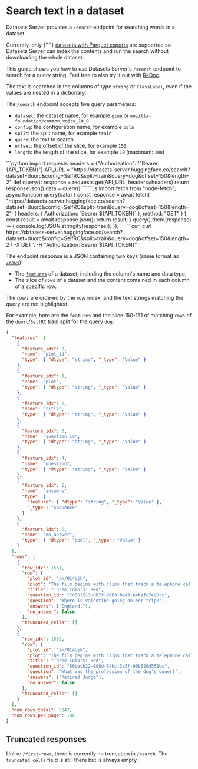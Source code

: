 # Search text in a dataset

Datasets Server provides a `/search` endpoint for searching words in a dataset.

<Tip warning={true}>
  Currently, only {" "}
  <a href="./parquet">datasets with Parquet exports</a>
  are supported so Datasets Server can index the contents and run the search without downloading the
  whole dataset.
</Tip>

This guide shows you how to use Datasets Server's `/search` endpoint to search for a query string.
Feel free to also try it out with [ReDoc](https://redocly.github.io/redoc/?url=https://datasets-server.huggingface.co/openapi.json#operation/searchRows).

The text is searched in the columns of type `string` or `ClassLabel`, even if the values are nested in a dictionary.

The `/search` endpoint accepts five query parameters:

- `dataset`: the dataset name, for example `glue` or `mozilla-foundation/common_voice_10_0`
- `config`: the configuration name, for example `cola`
- `split`: the split name, for example `train`
- `query`: the text to search
- `offset`: the offset of the slice, for example `150`
- `length`: the length of the slice, for example `10` (maximum: `100`)

<inferencesnippet>
<python>
```python
import requests
headers = {"Authorization": f"Bearer {API_TOKEN}"}
API_URL = "https://datasets-server.huggingface.co/search?dataset=duorc&config=SelfRC&split=train&query=dog&offset=150&length=2"
def query():
    response = requests.get(API_URL, headers=headers)
    return response.json()
data = query()
```
</python>
<js>
```js
import fetch from "node-fetch";
async function query(data) {
    const response = await fetch(
        "https://datasets-server.huggingface.co/search?dataset=duorc&config=SelfRC&split=train&query=dog&offset=150&length=2",
        {
            headers: { Authorization: `Bearer ${API_TOKEN}` },
            method: "GET"
        }
    );
    const result = await response.json();
    return result;
}
query().then((response) => {
    console.log(JSON.stringify(response));
});
```
</js>
<curl>
```curl
curl https://datasets-server.huggingface.co/search?dataset=duorc&config=SelfRC&split=train&query=dog&offset=150&length=2 \
        -X GET \
        -H "Authorization: Bearer ${API_TOKEN}"
```
</curl>
</inferencesnippet>

The endpoint response is a JSON containing two keys (same format as [`/rows`](./rows)):

- The [`features`](https://huggingface.co/docs/datasets/about_dataset_features) of a dataset, including the column's name and data type.
- The slice of `rows` of a dataset and the content contained in each column of a specific row.

The rows are ordered by the row index, and the text strings matching the query are not highlighted.

For example, here are the `features` and the slice 150-151 of matching `rows` of the `duorc`/`SelfRC` train split for the query `dog`:

```json
{
  "features": [
    {
      "feature_idx": 0,
      "name": "plot_id",
      "type": { "dtype": "string", "_type": "Value" }
    },
    {
      "feature_idx": 1,
      "name": "plot",
      "type": { "dtype": "string", "_type": "Value" }
    },
    {
      "feature_idx": 2,
      "name": "title",
      "type": { "dtype": "string", "_type": "Value" }
    },
    {
      "feature_idx": 3,
      "name": "question_id",
      "type": { "dtype": "string", "_type": "Value" }
    },
    {
      "feature_idx": 4,
      "name": "question",
      "type": { "dtype": "string", "_type": "Value" }
    },
    {
      "feature_idx": 5,
      "name": "answers",
      "type": {
        "feature": { "dtype": "string", "_type": "Value" },
        "_type": "Sequence"
      }
    },
    {
      "feature_idx": 6,
      "name": "no_answer",
      "type": { "dtype": "bool", "_type": "Value" }
    }
  ],
  "rows": [
    {
      "row_idx": 1561,
      "row": {
        "plot_id": "/m/014bjk",
        "plot": "The film begins with clips that track a telephone call between London and Geneva, where a university student and part-time model, Valentine Dussault (IrÃ¨ne Jacob), is talking to her emotionally infantile and possessive boyfriend. During her work as a model she poses for a chewing-gum campaign and during the photo shoot the photographer asks her to look very sad. While walking back home, Auguste, a neighbour of Valentine's, drops a set of books, notices that a particular chapter of the Criminal Code opened at random, and concentrates on that passage. As she drives back to her apartment, Valentine is distracted while adjusting the radio and accidentally hits a dog. She tracks down the owner, a reclusive retired judge, Joseph Kern (Jean-Louis Trintignant). He seems unconcerned by the accident or the injuries sustained by Rita, his dog. Valentine takes Rita to a veterinarian, where she learns that Rita is pregnant. Valentine takes the dog home. Later, money is delivered to her apartment from an unnamed sender.\nWhilst Valentine is walking Rita the next day the dog runs away and Valentine eventually finds her back at Kern's house. She asks and he confirms that the money sent to her came from him, for the vet bill. He then tells Valentine she can have the dog. A short time later Valentine finds Kern eavesdropping on his neighbours' private telephone conversations. The judge challenges Valentine to go tell the neighbours and initially she goes to do so. She visits the neighbours' house, which appears, on the surface, to contain a contented nuclear family, causing her to change her mind about exposing their secrets. She returns to Kern's house and Kern tells her that it would make no difference if she denounced him for his spying because the people's lives he listens to would eventually turn into hell anyway. She leaves saying that she feels nothing but pity for him.\nWhilst visiting Kern, Valentine hears a phone conversation between her (unbeknownst to her) neighbour, Auguste, and his girlfriend, Karin (Frederique Feder). They discuss if they should go bowling. Valentine covers her ears but from the very little she hears she concludes that they love each other. Kern disagrees. That evening Valentine is alone at home and hopes that her boyfriend will call, but it is the photographer who calls, saying that her billboard was set up that evening and asks her to join them bowling to celebrate. Later, Auguste takes his exam and passes it and becomes a judge. Karin asks if he was asked any questions regarding the article that was open when he dropped his books. Auguste says yes. Karin gives him a fancy fountain pen as a gift and he wonders what the first judgment he signs with it will be. That evening, Kern writes a series of letters to his neighbours and the court confessing his activities, and the community files a class action. Later, at the law courts, he sees Karin make the acquaintance of and begin to flirt with another man. Earlier, Auguste had missed a call from Karin and tried to call her back but got no answer.\nValentine reads the news about a retired judge who spied on his neighbours and rushes to Kern's house to tell him that she did not report on him. He confesses that he turned himself in, just to see what she would do. He asks her in and shows her that Rita has had seven puppies. He tells her that in their last conversation when she spoke about pity he later realized that she really meant disgust. He ponders about the reasons why people obey laws and concludes that often it is more on selfish grounds and from fear than about obeying the law or being decent. It is his birthday and he offers her pear brandy for a toast. During their conversation he reminisces about a sailor he acquitted a long time ago, only later realizing he had made a mistake, and that the man was guilty. However, the man later married, had children and grandchildren and lives peacefully and happy. Valentine says that he did what he had to do, but Kern wonders how many other people that he acquitted or condemned might have seen a different life had he decided otherwise. Valentine tells Kern about her intended trip to England for a modeling job and to visit her boyfriend. Kern suggests that she take the ferry.\nAuguste has been unable to reach Karin since graduation so he goes to her place and sees her having sex with another man. Distraught, he leaves. Later, Auguste sees Karin and her new boyfriend in a restaurant. He gets her attention by tapping on the restaurant window with the pen she gave him. But when she rushes outside, he hides from her. In a temper, he ties his dog by a quayside and abandons him.\nKarin runs a service providing personalised weather information to travelers by telephone. Kern calls and enquires about the weather in the English Channel for the time when Valentine will be traveling to England. Karin states that she expects the weather to be perfect and reveals that she is about to take a trip there (with her new boyfriend who owns a yacht).\nThe day before Valentine leaves, she invites Kern to a fashion show where she is modeling. After the show they speak about the dream Kern had about her, where he saw her at the age of 50 and happy with an unidentified man. The conversation then turns to Kern and the reasons why he disliked Karin. Kern reveals that before becoming a judge, he was in love with a woman very much like Karin, who betrayed him for another man. While preparing for his exam, he once went to the same theatre where the fashion show took place and he accidentally dropped one of his books. When he picked it up, Kern studied the chapter where the book accidentally opened, which turned out to be the crucial question at his examination. After his girlfriend left him, he followed her across the English Channel but never saw her again, because she died in an accident. Later, he was assigned to judge a case where the defendant was the same man who took his girlfriend from him. Despite this connection, Kern did not recuse himself from the case and found the man guilty. He tells Valentine the judgment was entirely legal but also that he subsequently requested early retirement.\nValentine boards the ferry to England. Auguste is also on the ferry, clutching the dog he had temporarily abandoned. Although living in the same neighborhood and nearly crossing paths many times, the two have still never met. Suddenly a storm rises and sinks both the ferry and the boat with Karin and her boyfriend. Only seven survivors are pulled from the ferry: the main characters from the first two films of the trilogy, Julie and Olivier from Blue, Karol and Dominique from White, and Valentine and Auguste, who meet for the first time, as well as an English bartender named Stephen Killian. As in the previous films, the film's final sequence shows a character crying - in this case, the judge - but the final image replicates the iconic chewing-gum poster of Valentine, but this time with real emotion showing on her face.",
        "title": "Three Colors: Red",
        "question_id": "7c583513-0b7f-ddb3-be43-64befc7e90cc",
        "question": "Where is Valentine going on her trip?",
        "answers": ["England."],
        "no_answer": false
      },
      "truncated_cells": []
    },
    {
      "row_idx": 1562,
      "row": {
        "plot_id": "/m/014bjk",
        "plot": "The film begins with clips that track a telephone call between London and Geneva, where a university student and part-time model, Valentine Dussault (IrÃ¨ne Jacob), is talking to her emotionally infantile and possessive boyfriend. During her work as a model she poses for a chewing-gum campaign and during the photo shoot the photographer asks her to look very sad. While walking back home, Auguste, a neighbour of Valentine's, drops a set of books, notices that a particular chapter of the Criminal Code opened at random, and concentrates on that passage. As she drives back to her apartment, Valentine is distracted while adjusting the radio and accidentally hits a dog. She tracks down the owner, a reclusive retired judge, Joseph Kern (Jean-Louis Trintignant). He seems unconcerned by the accident or the injuries sustained by Rita, his dog. Valentine takes Rita to a veterinarian, where she learns that Rita is pregnant. Valentine takes the dog home. Later, money is delivered to her apartment from an unnamed sender.\nWhilst Valentine is walking Rita the next day the dog runs away and Valentine eventually finds her back at Kern's house. She asks and he confirms that the money sent to her came from him, for the vet bill. He then tells Valentine she can have the dog. A short time later Valentine finds Kern eavesdropping on his neighbours' private telephone conversations. The judge challenges Valentine to go tell the neighbours and initially she goes to do so. She visits the neighbours' house, which appears, on the surface, to contain a contented nuclear family, causing her to change her mind about exposing their secrets. She returns to Kern's house and Kern tells her that it would make no difference if she denounced him for his spying because the people's lives he listens to would eventually turn into hell anyway. She leaves saying that she feels nothing but pity for him.\nWhilst visiting Kern, Valentine hears a phone conversation between her (unbeknownst to her) neighbour, Auguste, and his girlfriend, Karin (Frederique Feder). They discuss if they should go bowling. Valentine covers her ears but from the very little she hears she concludes that they love each other. Kern disagrees. That evening Valentine is alone at home and hopes that her boyfriend will call, but it is the photographer who calls, saying that her billboard was set up that evening and asks her to join them bowling to celebrate. Later, Auguste takes his exam and passes it and becomes a judge. Karin asks if he was asked any questions regarding the article that was open when he dropped his books. Auguste says yes. Karin gives him a fancy fountain pen as a gift and he wonders what the first judgment he signs with it will be. That evening, Kern writes a series of letters to his neighbours and the court confessing his activities, and the community files a class action. Later, at the law courts, he sees Karin make the acquaintance of and begin to flirt with another man. Earlier, Auguste had missed a call from Karin and tried to call her back but got no answer.\nValentine reads the news about a retired judge who spied on his neighbours and rushes to Kern's house to tell him that she did not report on him. He confesses that he turned himself in, just to see what she would do. He asks her in and shows her that Rita has had seven puppies. He tells her that in their last conversation when she spoke about pity he later realized that she really meant disgust. He ponders about the reasons why people obey laws and concludes that often it is more on selfish grounds and from fear than about obeying the law or being decent. It is his birthday and he offers her pear brandy for a toast. During their conversation he reminisces about a sailor he acquitted a long time ago, only later realizing he had made a mistake, and that the man was guilty. However, the man later married, had children and grandchildren and lives peacefully and happy. Valentine says that he did what he had to do, but Kern wonders how many other people that he acquitted or condemned might have seen a different life had he decided otherwise. Valentine tells Kern about her intended trip to England for a modeling job and to visit her boyfriend. Kern suggests that she take the ferry.\nAuguste has been unable to reach Karin since graduation so he goes to her place and sees her having sex with another man. Distraught, he leaves. Later, Auguste sees Karin and her new boyfriend in a restaurant. He gets her attention by tapping on the restaurant window with the pen she gave him. But when she rushes outside, he hides from her. In a temper, he ties his dog by a quayside and abandons him.\nKarin runs a service providing personalised weather information to travelers by telephone. Kern calls and enquires about the weather in the English Channel for the time when Valentine will be traveling to England. Karin states that she expects the weather to be perfect and reveals that she is about to take a trip there (with her new boyfriend who owns a yacht).\nThe day before Valentine leaves, she invites Kern to a fashion show where she is modeling. After the show they speak about the dream Kern had about her, where he saw her at the age of 50 and happy with an unidentified man. The conversation then turns to Kern and the reasons why he disliked Karin. Kern reveals that before becoming a judge, he was in love with a woman very much like Karin, who betrayed him for another man. While preparing for his exam, he once went to the same theatre where the fashion show took place and he accidentally dropped one of his books. When he picked it up, Kern studied the chapter where the book accidentally opened, which turned out to be the crucial question at his examination. After his girlfriend left him, he followed her across the English Channel but never saw her again, because she died in an accident. Later, he was assigned to judge a case where the defendant was the same man who took his girlfriend from him. Despite this connection, Kern did not recuse himself from the case and found the man guilty. He tells Valentine the judgment was entirely legal but also that he subsequently requested early retirement.\nValentine boards the ferry to England. Auguste is also on the ferry, clutching the dog he had temporarily abandoned. Although living in the same neighborhood and nearly crossing paths many times, the two have still never met. Suddenly a storm rises and sinks both the ferry and the boat with Karin and her boyfriend. Only seven survivors are pulled from the ferry: the main characters from the first two films of the trilogy, Julie and Olivier from Blue, Karol and Dominique from White, and Valentine and Auguste, who meet for the first time, as well as an English bartender named Stephen Killian. As in the previous films, the film's final sequence shows a character crying - in this case, the judge - but the final image replicates the iconic chewing-gum poster of Valentine, but this time with real emotion showing on her face.",
        "title": "Three Colors: Red",
        "question_id": "80becb22-908d-84bc-3a5f-00b620d551bc",
        "question": "What was the profession of the dog's owner?",
        "answers": ["Retired Judge"],
        "no_answer": false
      },
      "truncated_cells": []
    }
  ],
  "num_rows_total": 5247,
  "num_rows_per_page": 100
}
```

## Truncated responses

Unlike `/first-rows`, there is currently no truncation in `/search`.
The `truncated_cells` field is still there but is always empty.
